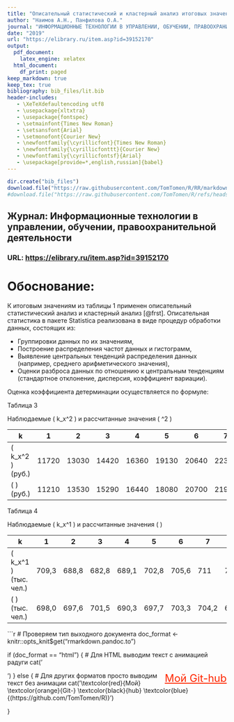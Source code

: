 ```yaml
---
title: "Описательный статистический и кластерный анализ итоговых значений тестирования мотивации с применением пакета Statistica"
author: "Наимов А.Н., Панфилова О.А."
journal: "ИНФОРМАЦИОННЫЕ ТЕХНОЛОГИИ В УПРАВЛЕНИИ, ОБУЧЕНИИ, ПРАВООХРАНИТЕЛЬНОЙ ДЕЯТЕЛЬНОСТИ"
date: "2019"
url: "https://elibrary.ru/item.asp?id=39152170"
output:
  pdf_document:
    latex_engine: xelatex
  html_document:
    df_print: paged
keep_markdown: true        
keep_tex: true
bibliography: bib_files/lit.bib
header-includes:
   - \XeTeXdefaultencoding utf8
   - \usepackage{xltxtra}
   - \usepackage{fontspec}
   - \setmainfont{Times New Roman}
   - \setsansfont{Arial}
   - \setmonofont{Courier New}
   - \newfontfamily{\cyrillicfont}{Times New Roman}
   - \newfontfamily{\cyrillicfonttt}{Courier New} 
   - \newfontfamily{\cyrillicfontsf}{Arial} 
   - \usepackage[provide=*,english,russian]{babel}
---
```


```r
dir.create("bib_files")
download.file("https://raw.githubusercontent.com/TomTomen/R/RR/markdown/lit.bib", "bib_files/lit.bib")
#download.file("https://raw.githubusercontent.com/TomTomen/R/refs/heads/RR/markdown/%D0%A1%D0%BD%D0%B8%D0%BC%D0%BE%D0%BA.jpg", "bib_files/Снимок.jpg")
```

## **Журнал**: Информационные технологии в управлении, обучении, правоохранительной деятельности  
### **URL**: [https://elibrary.ru/item.asp?id=39152170](https://elibrary.ru/item.asp?id=39152170)

# Обоснование:
К итоговым значениям из таблицы 1 применен описательный статистический анализ и кластерный анализ [@frst]. Описательная статистика в пакете Statistica реализована в виде процедур обработки данных, состоящих из:

- Группировки данных по их значениям,
- Построение распределения частот данных и гистограмм,
- Выявление центральных тенденций распределения данных (например, среднего арифметического значения),
- Оценки разброса данных по отношению к центральным тенденциям (стандартное отклонение, дисперсия, коэффициент вариации).


Оценка коэффициента детерминации осуществляется по формуле:

\begin{equation}
R^2 = 1 - \frac{\sum_{i=1}^{m} (y_i - \hat{y}_i)^2}{\sum_{i=1}^{m} (y_i - \bar{y})^2}
\end{equation}



 \hfill Таблица 3
 
\center Наблюдаемые \( k_x^2 \) и рассчитанные значения \( \tilde{k_x}^2 \) \center

| k | 1     | 2     | 3     | 4     | 5     | 6     | 7     | 8     | 9     |
|---|-------|-------|-------|-------|-------|-------|-------|-------|-------|
| \( k_x^2 \) (руб.) | 11720 | 13030 | 14420 | 16360 | 19130 | 20640 | 22390 | 23190 | 25570 |
| \( \tilde{k_x^2} \) (руб.) | 11210 | 13530 | 15290 | 16440 | 18080 | 20700 | 21970 | 23690 | 24080 |

 \hfill Таблица 4

\center Наблюдаемые \( k_x^1 \) и рассчитанные значения \( \tilde{k_x^1} \) \center

| k | 1     | 2     | 3     | 4     | 5     | 6     | 7     | 8     | 9     |
|---|-------|-------|-------|-------|-------|-------|-------|-------|-------|
| \( k_x^1 \) (тыс. чел.) | 709,3 | 688,8 | 682,8 | 689,1 | 702,8 | 705,6 | 711   | 701,9 | 708,6 |
| \( \tilde{k_x^1} \) (тыс. чел.) | 698,0 | 697,6 | 701,5 | 690,3 | 697,7 | 703,3 | 704,2 | 699,3 | 706,5 |


<!--![](bib_files/Снимок.png)-->







```r
# Проверяем тип выходного документа
doc_format <- knitr::opts_knit$get("rmarkdown.pandoc.to")

if (doc_format == "html") {
  # Для HTML выводим текст с анимацией радуги
  cat('<style>
@keyframes rainbow {
  0% { color: red; }
  14% { color: orange; }
  28% { color: yellow; }
  42% { color: green; }
  57% { color: blue; }
  71% { color: indigo; }
  85% { color: violet; }
  100% { color: red; }
}

.rainbow-text {
  font-size: 24px; 
  animation: rainbow 2s linear infinite;
  display: inline-block; /* Чтобы текст выравнивался по правому краю */
  float: right; /* Выровнять по правому краю */
}
</style>
<div style="text-align: right;">
<a class="rainbow-text" href="https://github.com/TomTomen/R">Мой Git-hub</a>
</div>')
} else {
  # Для других форматов просто выводим текст без анимации
 cat('\\textcolor{red}{Мой} \\textcolor{orange}{Git-} \\textcolor{black}{hub} \\textcolor{blue}{(https://github.com/TomTomen/R)}')

}

